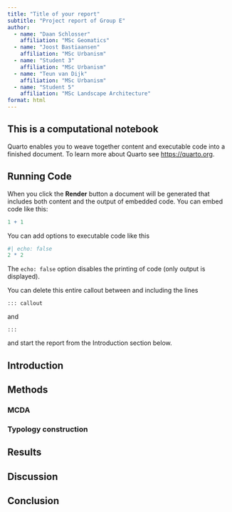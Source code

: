 ```yaml
---
title: "Title of your report"
subtitle: "Project report of Group E"
author:
  - name: "Daan Schlosser"
    affiliation: "MSc Geomatics"
  - name: "Joost Bastiaansen"
    affiliation: "MSc Urbanism"
  - name: "Student 3"
    affiliation: "MSc Urbanism"
  - name: "Teun van Dijk"
    affiliation: "MSc Urbanism"
  - name: "Student 5"
    affiliation: "MSc Landscape Architecture"
format: html
---
```


::: callout
## This is a computational notebook

Quarto enables you to weave together content and executable code into a finished document. To learn more about Quarto see <https://quarto.org>.

## Running Code

When you click the **Render** button a document will be generated that includes both content and the output of embedded code. You can embed code like this:

```r
1 + 1
```

You can add options to executable code like this 

```r
#| echo: false
2 * 2
```

The `echo: false` option disables the printing of code (only output is displayed).

You can delete this entire callout between and including the lines
```
::: callout
```
and

```
:::
```
and start the report from the Introduction section below.
:::

## Introduction

## Methods

### MCDA

### Typology construction

## Results

## Discussion

## Conclusion


